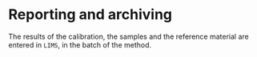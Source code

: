 # Reporting and archiving

The results of the calibration, the samples and the reference material are entered in `LIMS`, in the batch of the method.
